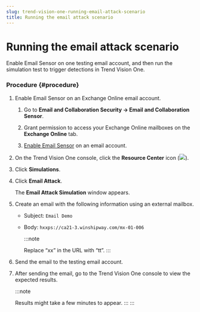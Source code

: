 ```yaml
---
slug: trend-vision-one-running-email-attack-scenario
title: Running the email attack scenario
---
```

# Running the email attack scenario

Enable Email Sensor on one testing email account, and then run the simulation test to trigger detections in Trend Vision One.

### Procedure {#procedure}

1.  Enable Email Sensor on an Exchange Online email account.

    1.  Go to **Email and Collaboration Security → Email and Collaboration Sensor**.

    2.  Grant permission to access your Exchange Online mailboxes on the **Exchange Online** tab.

    3.  [Enable Email Sensor](managing-email-sensor-detection.mdx) on an email account.

2.  On the Trend Vision One console, click the **Resource Center** icon (![](/images/resourceCenter=73b1d431-813b-467c-8098-62f12bb6e2af.webp)).

3.  Click **Simulations**.

4.  Click **Email Attack**.

    The **Email Attack Simulation** window appears.

5.  Create an email with the following information using an external mailbox.

    - Subject: `Email Demo`

    - Body: `hxxps://ca21-3.winshipway.com/mx-01-006`

      :::note

      Replace “xx” in the URL with “tt”.
      :::

6.  Send the email to the testing email account.

7.  After sending the email, go to the Trend Vision One console to view the expected results.

    :::note

    Results might take a few minutes to appear.
    :::
:::
